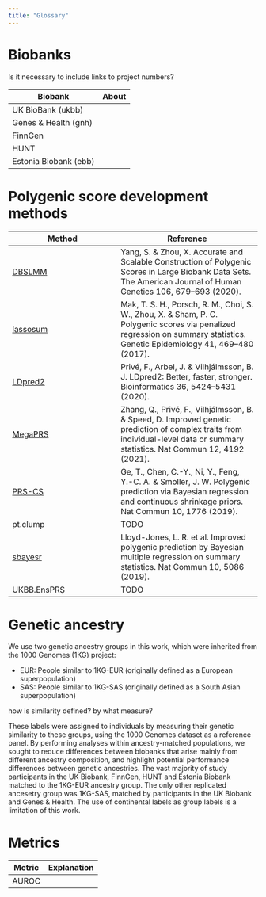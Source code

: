 ```yaml
---
title: "Glossary"
---
```


# Biobanks

Is it necessary to include links to project numbers?

| Biobank               | About |
|-----------------------|-------|
| UK BioBank (ukbb)     |       |
| Genes & Health (gnh)  |       |
| FinnGen               |       |
| HUNT                  |       |
| Estonia Biobank (ebb) |       |

# Polygenic score development methods

| Method                                            | Reference                                                                                                                                                                      |
|-------------------------------|-----------------------------------------|
| [DBSLMM](https://biostat0903.github.io/DBSLMM/)   | Yang, S. & Zhou, X. Accurate and Scalable Construction of Polygenic Scores in Large Biobank Data Sets. The American Journal of Human Genetics 106, 679–693 (2020).             |
| [lassosum](https://github.com/tshmak/lassosum/)   | Mak, T. S. H., Porsch, R. M., Choi, S. W., Zhou, X. & Sham, P. C. Polygenic scores via penalized regression on summary statistics. Genetic Epidemiology 41, 469–480 (2017).    |
| [LDpred2](https://github.com/privefl/bigsnpr)     | Privé, F., Arbel, J. & Vilhjálmsson, B. J. LDpred2: Better, faster, stronger. Bioinformatics 36, 5424–5431 (2020).                                                             |
| [MegaPRS](https://dougspeed.com/megaprs/)         | Zhang, Q., Privé, F., Vilhjálmsson, B. & Speed, D. Improved genetic prediction of complex traits from individual-level data or summary statistics. Nat Commun 12, 4192 (2021). |
| [PRS-CS](https://github.com/getian107/PRScs)      | Ge, T., Chen, C.-Y., Ni, Y., Feng, Y.-C. A. & Smoller, J. W. Polygenic prediction via Bayesian regression and continuous shrinkage priors. Nat Commun 10, 1776 (2019).         |
| pt.clump                                          | TODO                                                                                                                                                                           |
| [sbayesr](https://cnsgenomics.com/software/gctb/) | Lloyd-Jones, L. R. et al. Improved polygenic prediction by Bayesian multiple regression on summary statistics. Nat Commun 10, 5086 (2019).                                     |
| UKBB.EnsPRS                                       | TODO                                                                                                                                                                           |

# Genetic ancestry

We use two genetic ancestry groups in this work, which were inherited from the 1000 Genomes (1KG) project:

* EUR: People similar to 1KG-EUR (originally defined as a European superpopulation)
* SAS: People similar to 1KG-SAS (originally defined as a South Asian superpopulation)

how is similarity defined? by what measure?

These labels were assigned to individuals by measuring their genetic similarity to these groups, using the 1000 Genomes dataset as a reference panel. By performing analyses within ancestry-matched populations, we sought to reduce differences between biobanks that arise mainly from different ancestry composition, and highlight potential performance differences between genetic ancestries. The vast majority of study participants in the UK Biobank, FinnGen, HUNT and Estonia Biobank matched to the 1KG-EUR ancestry group. The only other replicated ancesetry group was 1KG-SAS, matched by participants in the UK Biobank and Genes & Health. The use of continental labels as group labels is a limitation of this work.

# Metrics

| Metric | Explanation |
| ------ | ----------- | 
| AUROC  |             | 
